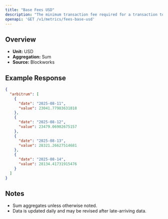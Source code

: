 ```yaml
---
title: "Base Fees USD"
description: "The minimum transaction fee required for a transaction to be included in a block"
openapi: 'GET /v1/metrics/fees-base-usd'
---
```


## Overview

- **Unit:** USD
- **Aggregation:** Sum
- **Source:** Blockworks

## Example Response

```json
{
  "arbitrum": [
    {
      "date": "2025-08-11",
      "value": 23041.77983631818
    },
    {
      "date": "2025-08-12",
      "value": 23479.06902675157
    },
    {
      "date": "2025-08-13",
      "value": 28321.26627514681
    },
    {
      "date": "2025-08-14",
      "value": 28134.41731915476
    }
  ]
}
```

## Notes
- Sum aggregates unless otherwise noted.
- Data is updated daily and may be revised after late-arriving data.
